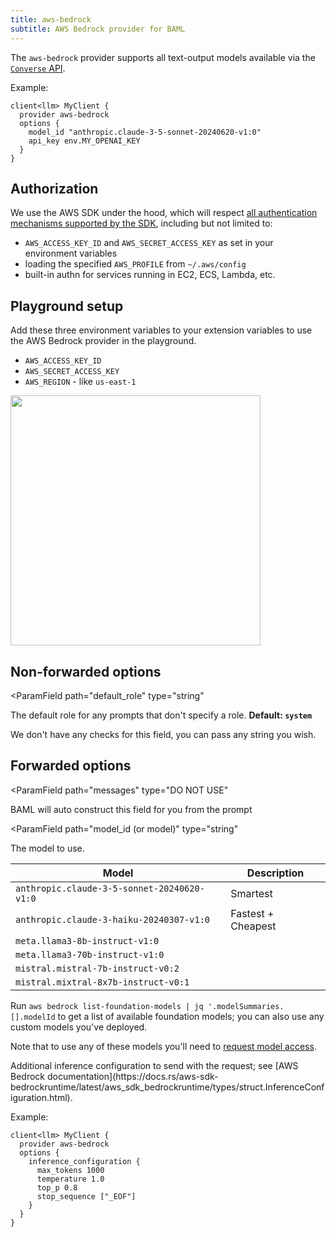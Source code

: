```yaml
---
title: aws-bedrock
subtitle: AWS Bedrock provider for BAML
---
```



The `aws-bedrock` provider supports all text-output models available via the
[`Converse` API](https://docs.aws.amazon.com/bedrock/latest/userguide/conversation-inference.html).

Example:

```baml BAML
client<llm> MyClient {
  provider aws-bedrock
  options {
    model_id "anthropic.claude-3-5-sonnet-20240620-v1:0"
    api_key env.MY_OPENAI_KEY
  }
}
```

## Authorization

We use the AWS SDK under the hood, which will respect [all authentication
mechanisms supported by the
SDK](https://docs.rs/aws-config/latest/aws_config/index.html), including but not
limited to:

  - `AWS_ACCESS_KEY_ID` and `AWS_SECRET_ACCESS_KEY` as set in your environment variables
  - loading the specified `AWS_PROFILE` from `~/.aws/config`
  - built-in authn for services running in EC2, ECS, Lambda, etc.


## Playground setup
Add these three environment variables to your extension variables to use the AWS Bedrock provider in the playground.

- `AWS_ACCESS_KEY_ID`
- `AWS_SECRET_ACCESS_KEY`
- `AWS_REGION` - like `us-east-1`
<img src="/assets/vscode/bedrock-playground.png" width="400px" />

## Non-forwarded options

<ParamField
  path="default_role"
  type="string"
>
  The default role for any prompts that don't specify a role. **Default: `system`**

  We don't have any checks for this field, you can pass any string you wish.
</ParamField>

<Markdown src="../../../../snippets/allowed-role-metadata-basic.mdx" />

## Forwarded options

<ParamField
   path="messages"
   type="DO NOT USE"
>
  BAML will auto construct this field for you from the prompt
</ParamField>

<ParamField
  path="model_id (or model)"
  type="string"
>
  The model to use.

| Model           | Description                    |
| --------------- | ------------------------------ |
| `anthropic.claude-3-5-sonnet-20240620-v1:0` | Smartest              |
| `anthropic.claude-3-haiku-20240307-v1:0`  | Fastest + Cheapest    |
| `meta.llama3-8b-instruct-v1:0`            |                       |
| `meta.llama3-70b-instruct-v1:0`           |                       |
| `mistral.mistral-7b-instruct-v0:2`        |                       |
| `mistral.mixtral-8x7b-instruct-v0:1`      |                       |

Run `aws bedrock list-foundation-models | jq '.modelSummaries.[].modelId` to get
a list of available foundation models; you can also use any custom models you've
deployed.

Note that to use any of these models you'll need to [request model access].

[request model access]: https://docs.aws.amazon.com/bedrock/latest/userguide/model-access.html

</ParamField>

<ParamField path="inference_configuration" type="object">
Additional inference configuration to send with the request; see [AWS Bedrock
documentation](https://docs.rs/aws-sdk-bedrockruntime/latest/aws_sdk_bedrockruntime/types/struct.InferenceConfiguration.html).

Example:

```baml BAML
client<llm> MyClient {
  provider aws-bedrock
  options {
    inference_configuration {
      max_tokens 1000
      temperature 1.0
      top_p 0.8
      stop_sequence ["_EOF"]
    }
  }
}
```

</ParamField>
